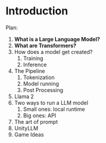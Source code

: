 # Introduction

Plan:

1. **What is a Large Language Model?**
2. **What are Transformers?**
3. How does a model get created?
    1. Training
    2. Inference
4. The Pipeline
    1. Tokenization
    2. Model running
    3. Post Processing
5. Llama 2
6. Two ways to run a LLM model
    1. Small ones: local runtime
    2. Big ones: API
7. The art of prompt
8. UnityLLM
9. Game Ideas

